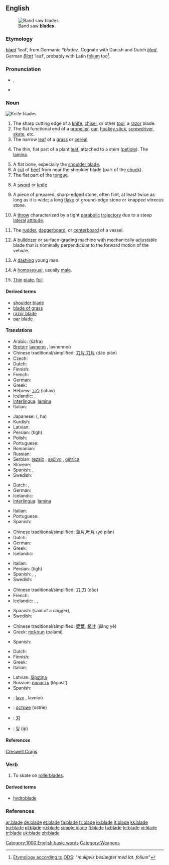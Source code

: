 {{wikipedia|dab=blade (disambiguation)|blade}}
==English==
[[Image:Band saw blades.jpg|thumb|Band saw '''blades''']]

===Etymology===
{{etyl|ang}} ''[[blæd]]'' ‘leaf’, from Germanic ''*bladaz''. Cognate with Danish and Dutch ''[[blad]]'', German ''[[Blatt]]'' ‘leaf’, probably with Latin [[folium]] too<ref>[http://ordnet.dk/ods/opslag?opslag=blad&submit=S%F8g Etymology according to] [[:w:da:ODS|ODS]]: "''muligvis beslægtet med lat. folium''"</ref>.

===Pronunciation===
* {{IPA|/bleɪd/}}, {{SAMPA|/bleId/}}
* {{audio|en-us-blade.ogg|Audio (US)}}
*: {{rhymes|eɪd}}

===Noun===
{{wikipedia}}
[[Image:blade.agr.jpg|thumb|Knife '''blades''']]
{{en-noun}}

# The sharp cutting edge of a [[knife]], [[chisel]], or other [[tool]], a [[razor]] blade.
# The flat functional end of a [[propeller]], [[oar]], [[hockey stick]], [[screwdriver]], [[skate]], etc.
# The narrow [[leaf]] of a [[grass]] or [[cereal]].
# {{botany}} The thin, flat part of a plant [[leaf]], attached to a stem ([[petiole]]).  The [[lamina]].
# A flat bone, especially the [[shoulder blade]].
# A [[cut]] of [[beef]] from near the shoulder blade (part of the [[chuck]]).
# The flat part of the [[tongue]].
# {{poetic}} A [[sword]] or [[knife]].
# {{archaeology}} A piece of prepared, sharp-edged stone, often flint, at least twice as long as it is wide; a long [[flake]] of ground-edge stone or knapped vitreous stone.
# {{context|[[ultimate frisbee]]}} A [[throw]] characterized by a tight [[parabolic]] [[trajectory]] due to a steep [[lateral]] [[attitude]].
# {{context|sailing}} The [[rudder]], [[daggerboard]], or [[centerboard]] of a vessel.
# A [[bulldozer]] or surface-grading machine with mechanically adjustable blade that is nominally perpendicular to the forward motion of the vehicle.
# {{dated}} A [[dashing]] young man.
# {{context|slang|mainly|US}} A [[homosexual]], usually [[male]].
# [[thin|Thin]] [[plate]], [[foil]].

====Derived terms====
* [[shoulder blade]]
* [[blade of grass]]
* [[razor blade]]
* [[oar blade]]

====Translations====
{{trans-top|sharp-edged or pointed working end of a tool or utensil}}
* Arabic: {{Arab|[[شفرة]]}} (šáfra) {{f}}
* [[Breton]]: [[lavnenn]] {{f}}, lavnennoù {{p}}
* Chinese traditional/simplified: [[刀片]],[[刀片]] (dāo piàn)
* Czech: {{t+|cs|čepel|f}}
* Dutch: {{t+|nl|blad|n}}
* Finnish: {{t+|fi|terä}}
* French: {{t+|fr|lame|f}}
* German: {{t+|de|Klinge|f}}
* Greek: {{t+|el|λεπίδα|f|sc=Grek}}
* Hebrew: [[להב]] (lahav) {{m}}
* Icelandic: {{t+|is|blað|n}}, {{t+|is|egg|f}}
* [[Interlingua]]: [[lamina]]
* Italian: {{t+|it|lama|f}}
{{trans-mid}}
* Japanese: {{Jpan|[[刃]]}} ({{Jpan|[[は]]}}, ha)
* Kurdish: {{ku-Arab|[[ده‌م]]}}
* Latvian: {{t-|lv|asmens|m|xs=Latvian}}
* Persian: {{fa-Arab|[[تیغ]]}} (tigh)
* Polish: {{t+|pl|ostrze|n}}
* Portuguese: {{t+|pt|lâmina|f}}
* Romanian: {{t-|ro|lamă|f}}
* Russian: {{t+|ru|лезвие|n|tr=lézvie|sc=Cyrl}}
* Serbian: [[rezalo]] {{n}}, [[sečivo]] {{n}}, [[oštrica]] {{f}}
* Slovene: {{t+|sl|rezilo|n}}
* Spanish: {{t+|es|cuchilla|f}}, {{t+|es|hoja|f}}
* Swedish: {{t+|sv|blad|n}}
{{trans-bottom}}

{{trans-top|thin plate, foil}}
* Dutch: {{t-|nl|folie|m}}, {{t+|nl|plaat|f}}
* German: {{t+|de|Blatt|n}}
* Icelandic: {{t+|is|egg|f}}
* [[Interlingua]]: [[lamina]]
{{trans-mid}}
* Italian: {{t-|it|lamina|f}}
* Portuguese: {{t+|pt|lâmina|f}}
* Spanish: {{t-|es|lámina|f}}
{{trans-bottom}}

{{trans-top|The flat part of a leaf or petal}}
* Chinese traditional/simplified: [[葉片]],[[叶片]] (yè piàn)
* Dutch: {{t+|nl|blad|n}}
* German: {{t+|de|Klinge|f}}
* Greek: {{t+|el|φύλλο|n|sc=Grek}}
* Icelandic: {{t+|is|blað|n}}
{{trans-mid}}
* Italian: {{t+|it|filo|m}}
* Persian: {{fa-Arab|[[تیغ]]}} (tigh)
* Spanish: {{t+|es|hoja|f}}, {{t-|es|lámina|f}}, {{t-|es|limbo|m}}
* Swedish: {{t+|sv|blad|n}}
{{trans-bottom}}

{{trans-top|slang term for a weapon such as a dagger}}
* Chinese traditional/simplified: [[刀]],[[刀]] (dāo)
* French: {{t+|fr|lame|f}}
* Icelandic: {{t+|is|blað|n}}, {{t+|is|egg|f}}, {{t+|is|sverð|n}}
{{trans-mid}}
* Spanish: {{t+|es|cuchillo|m}} (said of a dagger), {{t+|es|espada|f}}
* Swedish: {{t+|sv|blad|n}}
{{trans-bottom}}

{{trans-top|flat outer part of an oar}}
* Chinese traditional/simplified: [[槳葉]], [[桨叶]] (jiǎng yè)
* Greek: [[παλάμη]] {{f}} (palámi)
{{trans-mid}}
* Spanish: {{t+|es|pala|f}}
{{trans-bottom}}

{{trans-top|part of a propeller}}
* Dutch: {{t+|nl|blad|n}}
* Finnish: {{t+|fi|lapa}}
* Greek: {{t+|el|πτερύγιο|n|sc=Grek}}
* Italian: {{t+|it|pala|f}}
{{trans-mid}}
* Latvian: [[lāpstiņa]] {{f}}
* Russian: [[лопасть]] (lópast’) {{f}}
* Spanish: {{t-|es|aleta|f}}
{{trans-bottom}}

{{checktrans-top}}
* {{ttbc|Breton}}: [[lavn]] {{m}}, lavnioù {{p}}
* {{ttbc|Bulgarian}}: [[острие]] (ostrie) {{n}}
* {{ttbc|CJKV Characters}}: [[刃]]
* {{ttbc|Korean}}: [[잎]] (ip)
{{trans-bottom}}

====References====
{{archaeology}} [http://www.creswell-crags.org.uk/Books_and_links/Glossary.htm#B Creswell Crags]

===Verb===
{{en-verb|blades|blading|bladed}}

# {{informal}} To skate on [[rollerblade]]s.

====Derived terms====
*[[hydroblade]]

===References===
<references/>

[[Category:1000 English basic words]]
[[Category:Weapons]]

[[ar:blade]]
[[de:blade]]
[[et:blade]]
[[fa:blade]]
[[fr:blade]]
[[io:blade]]
[[it:blade]]
[[kk:blade]]
[[hu:blade]]
[[pl:blade]]
[[ru:blade]]
[[simple:blade]]
[[fi:blade]]
[[ta:blade]]
[[te:blade]]
[[vi:blade]]
[[tr:blade]]
[[uk:blade]]
[[zh:blade]]